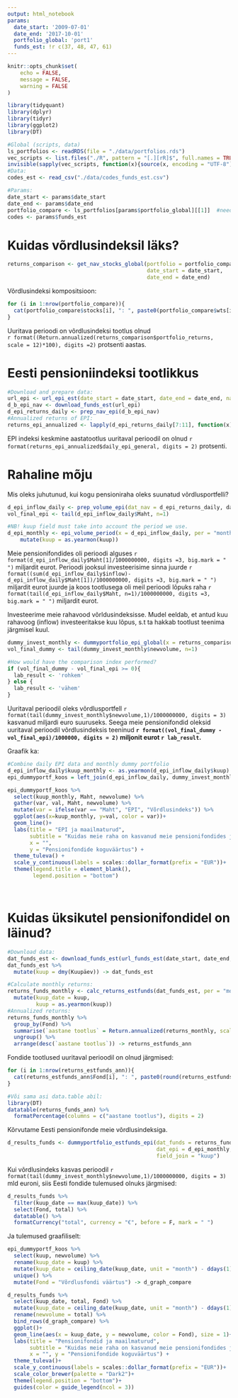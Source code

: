 ```yaml
---
output: html_notebook
params:
  date_start: '2009-07-01'
  date_end: '2017-10-01'
  portfolio_global: 'port1'
  funds_est: !r c(37, 48, 47, 61)
---
```


```r
knitr::opts_chunk$set(
	echo = FALSE,
	message = FALSE,
	warning = FALSE
)
```

```r
library(tidyquant)
library(dplyr)
library(tidyr)
library(ggplot2)
library(DT)
```

```r
#Global (scripts, data)
ls_portfolios <- readRDS(file = "./data/portfolios.rds")
vec_scripts <- list.files("./R", pattern = "[.][rR]$", full.names = TRUE)
invisible(sapply(vec_scripts, function(x){source(x, encoding = "UTF-8")}))
#Data:
codes_est <- read_csv("./data/codes_funds_est.csv")

#Params:
date_start <- params$date_start
date_end <- params$date_end
portfolio_compare <- ls_portfolios[params$portfolio_global][[1]]  #need to write function to errorhandle this!
codes <- params$funds_est
```

# Kuidas võrdlusindeksil läks?

```r
returns_comparison <- get_nav_stocks_global(portfolio = portfolio_compare,
                                            date_start = date_start,
                                            date_end = date_end)
```

Võrdlusindeksi kompositsioon:

```r
for (i in 1:nrow(portfolio_compare)){
  cat(portfolio_compare$stocks[i], ": ", paste0(portfolio_compare$wts[i] * 100, "%\n"), sep = "")
}
```

Uuritava perioodi on võrdlusindeksi tootlus olnud  
`r format((Return.annualized(returns_comparison$portfolio_returns, scale = 12)*100), digits =2)` protsenti aastas.

# Eesti pensioniindeksi tootlikkus

```r
#Download and prepare data:
url_epi <- url_epi_est(date_start = date_start, date_end = date_end, nav = T)
d_b_epi_nav <- download_funds_est(url_epi)
d_epi_returns_daily <- prep_nav_epi(d_b_epi_nav)
#Annualized returns of EPI:
returns_epi_annualized <- lapply(d_epi_returns_daily[7:11], function(x) Return.annualized(x, scale = 365)*100)
```

EPI indeksi keskmine aastatootlus uuritaval perioodil on olnud `r format(returns_epi_annualized$daily_epi_general, digits = 2)` protsenti.

# Rahaline mõju

Mis oleks juhutunud, kui kogu pensioniraha oleks suunatud võrdlusportfelli?

```r
d_epi_inflow_daily <- prep_volume_epi(dat_nav = d_epi_returns_daily, date_start, date_end)
vol_final_epi <- tail(d_epi_inflow_daily$Maht, n=1)

#NB! kuup field must take into account the period we use.
d_epi_monthly <- epi_volume_period(x = d_epi_inflow_daily, per = "monthly") %>%
    mutate(kuup = as.yearmon(kuup))
```

Meie pensionifondides oli perioodi alguses `r format(d_epi_inflow_daily$Maht[1]/1000000000, digits =3, big.mark = " ")` miljardit eurot. Perioodi jooksul investeerisime sinna juurde `r format((sum(d_epi_inflow_daily$inflow)-d_epi_inflow_daily$Maht[1])/1000000000, digits =3, big.mark = " ")` miljardit eurot juurde ja koos tootlusega oli meil perioodi lõpuks raha `r format(tail(d_epi_inflow_daily$Maht, n=1)/1000000000, digits =3, big.mark = " ")` miljardit eurot.

Investeerime meie rahavood võrldusindeksisse. Mudel eeldab, et antud kuu rahavoog (inflow) investeeritakse kuu lõpus, s.t ta hakkab tootlust teenima järgmisel kuul.

```r
dummy_invest_monthly <- dummyportfolio_epi_global(x = returns_comparison, y = d_epi_monthly, field_join = "kuup")
vol_final_dummy <- tail(dummy_invest_monthly$newvolume, n=1)

#How would have the comparison index performed?
if (vol_final_dummy - vol_final_epi >= 0){
  lab_result <- 'rohkem'
} else {
  lab_result <- 'vähem'
}
```

Uuritaval perioodil oleks võrdlusportfell `r format(tail(dummy_invest_monthly$newvolume,1)/1000000000, digits = 3)` kasvanud miljardi euro suuruseks. Seega meie pensionifondid oleksid uuritaval perioodil võrdlusindeksis teeninud **`r format((vol_final_dummy - vol_final_epi)/1000000, digits = 2)` miljonit eurot `r lab_result`.**

Graafik ka:

```r
#Combine daily EPI data and monthly dummy portfolio 
d_epi_inflow_daily$kuup_monthly <- as.yearmon(d_epi_inflow_daily$kuup) 
epi_dummyportf_koos = left_join(d_epi_inflow_daily, dummy_invest_monthly, by= c("kuup_monthly" = "kuup")) 

epi_dummyportf_koos %>%
  select(kuup_monthly, Maht, newvolume) %>% 
  gather(var, val, Maht, newvolume) %>% 
  mutate(var = ifelse(var == "Maht", "EPI", "Võrdlusindeks")) %>% 
  ggplot(aes(x=kuup_monthly, y=val, color = var))+
  geom_line()+
  labs(title = "EPI ja maailmaturud",
       subtitle = "Kuidas meie raha on kasvanud meie pensionifondides ja maailmaturul",
       x = "", 
       y = "Pensionifondide koguväärtus") +
  theme_tuleva() +
  scale_y_continuous(labels = scales::dollar_format(prefix = "EUR"))+
  theme(legend.title = element_blank(),
        legend.position = "bottom")

```

<br>

# Kuidas üksikutel pensionifondidel on läinud?

```r
#Download data:
dat_funds_est <- download_funds_est(url_funds_est(date_start, date_end, codes))
dat_funds_est %>% 
  mutate(kuup = dmy(Kuupäev)) -> dat_funds_est

#Calculate monthly returns:
returns_funds_monthly <- calc_returns_estfunds(dat_funds_est, per = "monthly") %>% 
  mutate(kuup_date = kuup,
         kuup = as.yearmon(kuup))
#Annualized returns:
returns_funds_monthly %>% 
  group_by(Fond) %>% 
  summarise(`aastane tootlus` = Return.annualized(returns_monthly, scale = 12)) %>% 
  ungroup() %>% 
  arrange(desc(`aastane tootlus`)) -> returns_estfunds_ann
```

Fondide tootlused uuritaval perioodil on olnud järgmised:

```r
for (i in 1:nrow(returns_estfunds_ann)){
  cat(returns_estfunds_ann$Fond[i], ": ", paste0(round(returns_estfunds_ann$`aastane tootlus`[i]*100, 2), "%\n"))
}
```
 
```r
#Või sama asi data.table abil:
library(DT)
datatable(returns_funds_ann) %>% 
  formatPercentage(columns = c("aastane tootlus"), digits = 2)
```

Kõrvutame Eesti pensionifonde meie võrdlusindeksiga.
```r
d_results_funds <- dummyportfolio_estfunds_epi(dat_funds = returns_funds_monthly,
                                               dat_epi = d_epi_monthly,
                                               field_join = "kuup")
```

Kui võrdlusindeks kasvas perioodil `r format(tail(dummy_invest_monthly$newvolume,1)/1000000000, digits = 3)` mld euroni, siis Eesti fondide tulemused olnuks järgmised:

```r
d_results_funds %>% 
  filter(kuup_date == max(kuup_date)) %>% 
  select(Fond, total) %>% 
  datatable() %>% 
  formatCurrency("total", currency = "€", before = F, mark = " ")
```

Ja tulemused graafiliselt:

```r
epi_dummyportf_koos %>% 
  select(kuup, newvolume) %>% 
  rename(kuup_date = kuup) %>% 
  mutate(kuup_date = ceiling_date(kuup_date, unit = "month") - ddays(1)) %>% 
  unique() %>% 
  mutate(Fond = "Võrdlusfondi väärtus") -> d_graph_compare

d_results_funds %>% 
  select(kuup_date, total, Fond) %>% 
  mutate(kuup_date = ceiling_date(kuup_date, unit = "month") - ddays(1)) %>% 
  rename(newvolume = total) %>% 
  bind_rows(d_graph_compare) %>% 
  ggplot()+
  geom_line(aes(x = kuup_date, y = newvolume, color = Fond), size = 1)+
  labs(title = "Pensionifondid ja maailmaturud",
       subtitle = "Kuidas meie raha on kasvanud meie pensionifondides ja maailmaturul",
       x = "", y = "Pensionifondide koguväärtus") +
  theme_tuleva()+
  scale_y_continuous(labels = scales::dollar_format(prefix = "EUR"))+
  scale_color_brewer(palette = "Dark2")+
  theme(legend.position = "bottom")+
  guides(color = guide_legend(ncol = 3))
  
```

